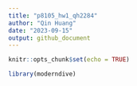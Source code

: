 ```yaml
---
title: "p8105_hw1_qh2284"
author: "Qin Huang"
date: "2023-09-15"
output: github_document
---
```


```r
knitr::opts_chunk$set(echo = TRUE)
```

```r
library(moderndive)
```

```r

```
